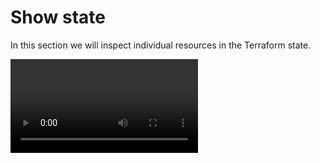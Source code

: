 # Show state

<Intro>In this section we will inspect individual resources in the Terraform state.</Intro>

<Video id="o9LJasr3SS0"/>

The `terraform state show` command is used to show the attributes of a single resource in the state file that matches the given address.
This command requires an address that points to a single resource in the state. 
Addresses are in <a href="https://developer.hashicorp.com/terraform/cli/state/resource-addressing" target="_blank">resource addressing format</a>.

The output of `terraform state show` is intended for human consumption, not programmatic consumption. 

### Command-line flags

<Properties>
  <Property name="state" type="string" required="false" value="terraform.tfstate">
    Path to the state file. Defaults to "terraform.tfstate". Ignored when remote state is used.
  </Property>
</Properties>

<Task id="show_state">
  Show the state for the Docker container resource `vault`.
</Task>